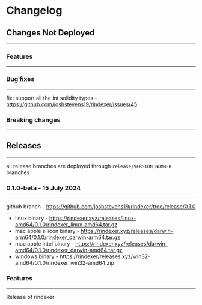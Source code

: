 # Changelog

## Changes Not Deployed
-------------------------------------------------

### Features
-------------------------------------------------

### Bug fixes
-------------------------------------------------

fix: support all the int solidity types - https://github.com/joshstevens19/rindexer/issues/45

### Breaking changes
-------------------------------------------------

## Releases
-------------------------------------------------

all release branches are deployed through `release/VERSION_NUMBER` branches

### 0.1.0-beta - 15 July 2024
-------------------------------------------------

github branch - https://github.com/joshstevens19/rindexer/tree/release/0.1.0

- linux binary - https://rindexer.xyz/releases/linux-amd64/0.1.0/rindexer_linux-amd64.tar.gz
- mac apple silicon binary - https://rindexer.xyz/releases/darwin-arm64/0.1.0/rindexer_darwin-arm64.tar.gz
- mac apple intel binary - https://rindexer.xyz/releases/darwin-amd64/0.1.0/rindexer_darwin-amd64.tar.gz
- windows binary - https://rindexer/releases.xyz/win32-amd64/0.1.0/rindexer_win32-amd64.zip

### Features
-------------------------------------------------

Release of rindexer